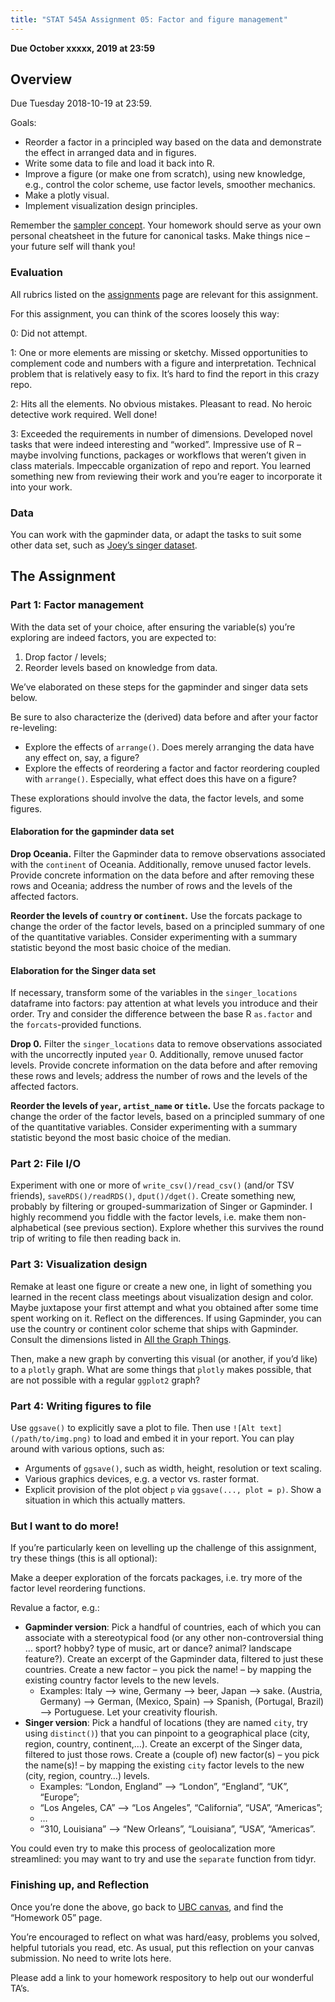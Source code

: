 ```yaml
---
title: "STAT 545A Assignment 05: Factor and figure management"
---
```



__Due October xxxxx, 2019 at 23:59__

## Overview

Due Tuesday 2018-10-19 at 23:59.

Goals:

* Reorder a factor in a principled way based on the data and demonstrate the effect in arranged data and in figures.
* Write some data to file and load it back into R.
* Improve a figure (or make one from scratch), using new knowledge, e.g., control the color scheme, use factor levels, smoother mechanics.
* Make a plotly visual.
* Implement visualization design principles.

Remember the [sampler concept](http://en.wikipedia.org/wiki/Sampler_(needlework)). Your homework should serve as your own personal cheatsheet in the future for canonical tasks. Make things nice -- your future self will thank you!

### Evaluation

All rubrics listed on the [assignments](http://stat545.com/Classroom/assignments/) page are relevant for this assignment.

For this assignment, you can think of the scores loosely this way:

0: Did not attempt.

1: One or more elements are missing or sketchy. Missed opportunities to complement code and numbers with a figure and interpretation. Technical problem that is relatively easy to fix. It's hard to find the report in this crazy repo.

2: Hits all the elements. No obvious mistakes. Pleasant to read. No heroic detective work required. Well done!

3: Exceeded the requirements in number of dimensions. Developed novel tasks that were indeed interesting and "worked". Impressive use of R -- maybe involving functions, packages or workflows that weren't given in class materials. Impeccable organization of repo and report. You learned something new from reviewing their work and you're eager to incorporate it into your work.

### Data

You can work with the gapminder data, or adapt the tasks to suit some other data set, such as [Joey's singer dataset](https://github.com/JoeyBernhardt/singer).

## The Assignment

### Part 1: Factor management

With the data set of your choice, after ensuring the variable(s) you're exploring are indeed factors, you are expected to:

1. Drop factor / levels;
2. Reorder levels based on knowledge from data.

We've elaborated on these steps for the gapminder and singer data sets below.

Be sure to also characterize the (derived) data before and after your factor re-leveling:

* Explore the effects of `arrange()`. Does merely arranging the data have any effect on, say, a figure?
* Explore the effects of reordering a factor and factor reordering coupled with `arrange()`. Especially, what effect does this have on a figure?

These explorations should involve the data, the factor levels, and some figures.

#### Elaboration for the gapminder data set

**Drop Oceania.** Filter the Gapminder data to remove observations associated with the `continent` of Oceania.  Additionally, remove unused factor levels. Provide concrete information on the data before and after removing these rows and Oceania; address the number of rows and the levels of the affected factors.

**Reorder the levels of `country` or `continent`.** Use the forcats package to change the order of the factor levels, based on a principled summary of one of the quantitative variables. Consider experimenting with a summary statistic beyond the most basic choice of the median.

#### Elaboration for the Singer data set

If necessary, transform some of the variables in the `singer_locations` dataframe into factors: pay attention at what levels you introduce and their order. Try and consider the difference between the base R `as.factor` and the `forcats`-provided functions.

**Drop 0.** Filter the `singer_locations` data to remove observations associated with the uncorrectly inputed `year` 0.  Additionally, remove unused factor levels. Provide concrete information on the data before and after removing these rows and levels; address the number of rows and the levels of the affected factors.

**Reorder the levels of `year`, `artist_name` or `title`.** Use the forcats package to change the order of the factor levels, based on a principled summary of one of the quantitative variables. Consider experimenting with a summary statistic beyond the most basic choice of the median.


### Part 2: File I/O

Experiment with one or more of `write_csv()/read_csv()` (and/or TSV friends), `saveRDS()/readRDS()`, `dput()/dget()`. Create something new, probably by filtering or grouped-summarization of Singer or Gapminder. I highly recommend you fiddle with the factor levels, i.e. make them non-alphabetical (see previous section). Explore whether this survives the round trip of writing to file then reading back in.

### Part 3: Visualization design

Remake at least one figure or create a new one, in light of something you learned in the recent class meetings about visualization design and color. Maybe juxtapose your first attempt and what you obtained after some time spent working on it. Reflect on the differences. If using Gapminder, you can use the country or continent color scheme that ships with Gapminder. Consult the dimensions listed in [All the Graph Things](http://stat545.com/graph00_index.html).

Then, make a new graph by converting this visual (or another, if you'd like) to a `plotly` graph. What are some things that `plotly` makes possible, that are not possible with a regular `ggplot2` graph?

### Part 4: Writing figures to file

Use `ggsave()` to explicitly save a plot to file. Then use `![Alt text](/path/to/img.png)` to load and embed it in your report. You can play around with various options, such as:

* Arguments of `ggsave()`, such as width, height, resolution or text scaling.
* Various graphics devices, e.g. a vector vs. raster format.
* Explicit provision of the plot object `p` via `ggsave(..., plot = p)`. Show a situation in which this actually matters.

### But I want to do more!

If you're particularly keen on levelling up the challenge of this assignment, try these things (this is all optional):

Make a deeper exploration of the forcats packages, i.e. try more of the factor level reordering functions.

Revalue a factor, e.g.:

* **Gapminder version**: Pick a handful of countries, each of which you can associate with a stereotypical food (or any other non-controversial thing ... sport? hobby? type of music, art or dance? animal? landscape feature?). Create an excerpt of the Gapminder data, filtered to just these countries. Create a new factor -- you pick the name! -- by mapping the existing country factor levels to the new levels.
    - Examples: Italy --> wine, Germany --> beer, Japan --> sake. (Austria, Germany) --> German, (Mexico, Spain) --> Spanish, (Portugal, Brazil) --> Portuguese. Let your creativity flourish.

* **Singer version**: Pick a handful of locations (they are named `city`, try using `distinct()`) that you can pinpoint to a geographical place (city, region, country, continent,...). Create an excerpt of the Singer data, filtered to just those rows. Create a (couple of) new factor(s) -- you pick the name(s)! -- by mapping the existing `city` factor levels to the new (city, region, country...) levels.
    - Examples: "London, England" --> "London", "England", "UK", "Europe";  
    - "Los Angeles, CA" --> "Los Angeles", "California", "USA", "Americas";
    - ...
    - "310, Louisiana" --> "New Orleans", "Louisiana", "USA", "Americas".  
    
You could even try to make this process of geolocalization more streamlined: you may want to try and use the `separate` function from tidyr.
  
### Finishing up, and Reflection

Once you're done the above, go back to [UBC canvas](https://canvas.ubc.ca/), and find the "Homework 05" page.

You're encouraged to reflect on what was hard/easy, problems you solved, helpful tutorials you read, etc. As usual, put this reflection on your canvas submission. No need to write lots here. 

Please add a link to your homework respository to help out our wonderful TA's.